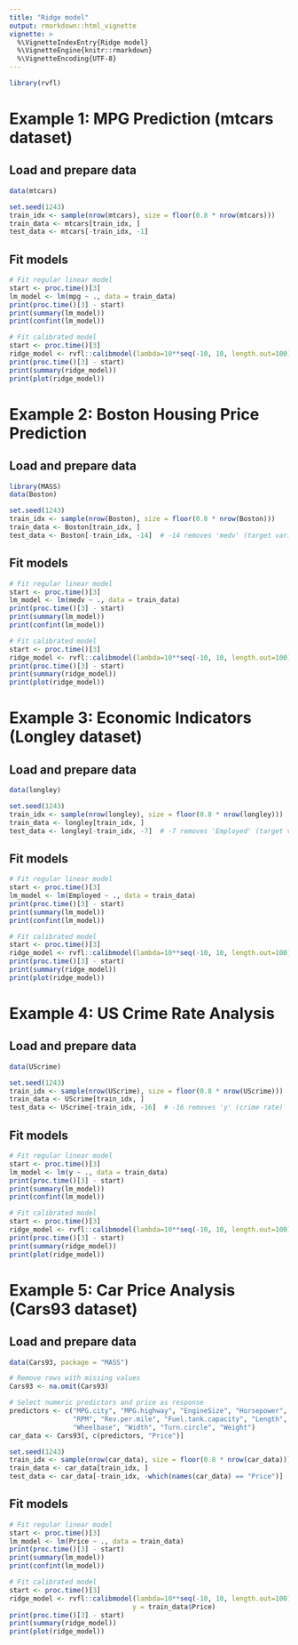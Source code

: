 ```yaml
---
title: "Ridge model"
output: rmarkdown::html_vignette
vignette: >
  %\VignetteIndexEntry{Ridge model}
  %\VignetteEngine{knitr::rmarkdown}
  %\VignetteEncoding{UTF-8}
---
```


```r
library(rvfl)
```

# Example 1: MPG Prediction (mtcars dataset)

## Load and prepare data
```r
data(mtcars)

set.seed(1243)
train_idx <- sample(nrow(mtcars), size = floor(0.8 * nrow(mtcars)))
train_data <- mtcars[train_idx, ]
test_data <- mtcars[-train_idx, -1]
```

## Fit models
```r
# Fit regular linear model
start <- proc.time()[3]
lm_model <- lm(mpg ~ ., data = train_data)
print(proc.time()[3] - start)
print(summary(lm_model))
print(confint(lm_model))

# Fit calibrated model 
start <- proc.time()[3]
ridge_model <- rvfl::calibmodel(lambda=10**seq(-10, 10, length.out=100), X = as.matrix(train_data[,-1]), y = train_data$mpg)
print(proc.time()[3] - start)
print(summary(ridge_model))
print(plot(ridge_model))
```

# Example 2: Boston Housing Price Prediction

## Load and prepare data
```r
library(MASS)
data(Boston)

set.seed(1243)
train_idx <- sample(nrow(Boston), size = floor(0.8 * nrow(Boston)))
train_data <- Boston[train_idx, ]
test_data <- Boston[-train_idx, -14]  # -14 removes 'medv' (target variable)
```

## Fit models
```r
# Fit regular linear model
start <- proc.time()[3]
lm_model <- lm(medv ~ ., data = train_data)
print(proc.time()[3] - start)
print(summary(lm_model))
print(confint(lm_model))

# Fit calibrated model 
start <- proc.time()[3]
ridge_model <- rvfl::calibmodel(lambda=10**seq(-10, 10, length.out=100), X = as.matrix(train_data[,-14]), y = train_data$medv)
print(proc.time()[3] - start)
print(summary(ridge_model))
print(plot(ridge_model))
```


# Example 3: Economic Indicators (Longley dataset)

## Load and prepare data
```r
data(longley)

set.seed(1243)
train_idx <- sample(nrow(longley), size = floor(0.8 * nrow(longley)))
train_data <- longley[train_idx, ]
test_data <- longley[-train_idx, -7]  # -7 removes 'Employed' (target variable)
```

## Fit models
```r
# Fit regular linear model
start <- proc.time()[3]
lm_model <- lm(Employed ~ ., data = train_data)
print(proc.time()[3] - start)
print(summary(lm_model))
print(confint(lm_model))

# Fit calibrated model 
start <- proc.time()[3]
ridge_model <- rvfl::calibmodel(lambda=10**seq(-10, 10, length.out=100), X = as.matrix(train_data[,-7]), y = train_data$Employed)
print(proc.time()[3] - start)
print(summary(ridge_model))
print(plot(ridge_model))
```

# Example 4: US Crime Rate Analysis

## Load and prepare data
```r
data(UScrime)

set.seed(1243)
train_idx <- sample(nrow(UScrime), size = floor(0.8 * nrow(UScrime)))
train_data <- UScrime[train_idx, ]
test_data <- UScrime[-train_idx, -16]  # -16 removes 'y' (crime rate)
```

## Fit models
```r
# Fit regular linear model
start <- proc.time()[3]
lm_model <- lm(y ~ ., data = train_data)
print(proc.time()[3] - start)
print(summary(lm_model))
print(confint(lm_model))

# Fit calibrated model 
start <- proc.time()[3]
ridge_model <- rvfl::calibmodel(lambda=10**seq(-10, 10, length.out=100), X = as.matrix(train_data[,-16]), y = train_data$y)
print(proc.time()[3] - start)
print(summary(ridge_model))
print(plot(ridge_model))
```

# Example 5: Car Price Analysis (Cars93 dataset)

## Load and prepare data
```r
data(Cars93, package = "MASS")

# Remove rows with missing values
Cars93 <- na.omit(Cars93)

# Select numeric predictors and price as response
predictors <- c("MPG.city", "MPG.highway", "EngineSize", "Horsepower", 
                "RPM", "Rev.per.mile", "Fuel.tank.capacity", "Length", 
                "Wheelbase", "Width", "Turn.circle", "Weight")
car_data <- Cars93[, c(predictors, "Price")]

set.seed(1243)
train_idx <- sample(nrow(car_data), size = floor(0.8 * nrow(car_data)))
train_data <- car_data[train_idx, ]
test_data <- car_data[-train_idx, -which(names(car_data) == "Price")]
```

## Fit models
```r
# Fit regular linear model
start <- proc.time()[3]
lm_model <- lm(Price ~ ., data = train_data)
print(proc.time()[3] - start)
print(summary(lm_model))
print(confint(lm_model))

# Fit calibrated model 
start <- proc.time()[3]
ridge_model <- rvfl::calibmodel(lambda=10**seq(-10, 10, length.out=100), X = as.matrix(train_data[,-which(names(train_data) == "Price")]), 
                               y = train_data$Price)
print(proc.time()[3] - start)
print(summary(ridge_model))
print(plot(ridge_model))
```
